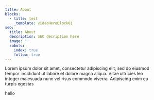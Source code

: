 ```yaml
---
title: About
blocks:
  - title: test
    _template: videoHeroBlock01
seo:
  title: About
  description: SEO decription here
  image: ''
  robots:
    index: true
    follow: true
---
```


Lorem ipsum dolor sit amet, consectetur adipiscing elit, sed do eiusmod tempor
incididunt ut labore et dolore magna aliqua. Vitae ultricies leo integer
malesuada nunc vel risus commodo viverra. Adipiscing enim eu turpis egestas

hello
